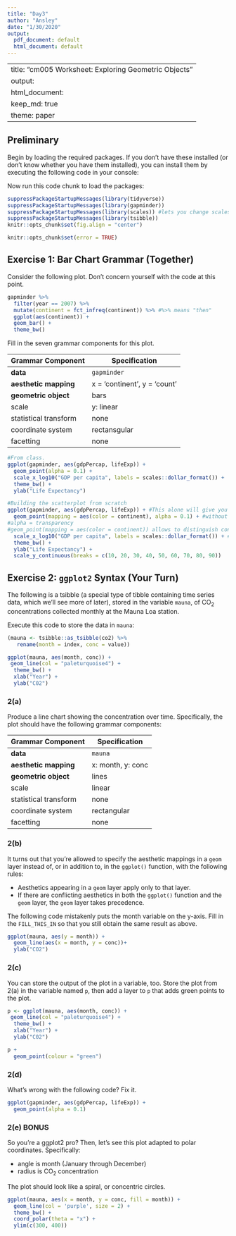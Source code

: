 ```yaml
---
title: "Day3"
author: "Ansley"
date: "1/30/2020"
output:
  pdf_document: default
  html_document: default
---
```


---
title: "cm005 Worksheet: Exploring Geometric Objects"
output: 
  html_document:
    keep_md: true
    theme: paper
---

## Preliminary

Begin by loading the required packages. If you don't have these installed (or don't know whether you have them installed), you can install them by executing the following code in your console:


Now run this code chunk to load the packages:

```r
suppressPackageStartupMessages(library(tidyverse))
suppressPackageStartupMessages(library(gapminder))
suppressPackageStartupMessages(library(scales)) #lets you change scales (e.g. to dollars)
suppressPackageStartupMessages(library(tsibble))
knitr::opts_chunk$set(fig.align = "center")
```

<!---The following chunk allows errors when knitting--->

```r
knitr::opts_chunk$set(error = TRUE)
```

## Exercise 1: Bar Chart Grammar (Together)

Consider the following plot. Don't concern yourself with the code at this point.

```r
gapminder %>% 
  filter(year == 2007) %>% 
  mutate(continent = fct_infreq(continent)) %>% #%>% means "then"
  ggplot(aes(continent)) +
  geom_bar() +
  theme_bw()
```


Fill in the seven grammar components for this plot.

| Grammar Component     | Specification |
|-----------------------|---------------|
| __data__              | `gapminder` |
| __aesthetic mapping__ | x = 'continent', y = 'count' |
| __geometric object__  | bars |
| scale                 | y: linear |
| statistical transform | none |
| coordinate system     | rectansgular |
| facetting             | none |


```r
#From class.
ggplot(gapminder, aes(gdpPercap, lifeExp)) +
  geom_point(alpha = 0.1) +
  scale_x_log10("GDP per capita", labels = scales::dollar_format()) +
  theme_bw() +
  ylab("Life Expectancy")
```

```r
#Building the scatterplot from scratch
ggplot(gapminder, aes(gdpPercap, lifeExp)) + #This alone will give you a blank graph. Need to add stuff. Only add stuff in aes function if you want it to map to a specific variable
  geom_point(mapping = aes(color = continent), alpha = 0.1) + #without alpha we can't distinguish 1 vs. 100 points in 1 spot
#alpha = transparency
#geom_point(mapping = aes(color = continent)) allows to distinguish continent by color, essentially adding another variable to the visualization!!
  scale_x_log10("GDP per capita", labels = scales::dollar_format()) + #dollar_format is a function, scales is a package, :: means look into the package scale for the function dollar_format
  theme_bw() +
  ylab("Life Expectancy") +
  scale_y_continuous(breaks = c(10, 20, 30, 40, 50, 60, 70, 80, 90))
```


## Exercise 2: `ggplot2` Syntax (Your Turn)

The following is a tsibble (a special type of tibble containing time series data, which we'll see more of later), stored in the variable `mauna`, of CO$_2$ concentrations collected monthly at the Mauna Loa station.

Execute this code to store the data in `mauna`:

```r
(mauna <- tsibble::as_tsibble(co2) %>% 
   rename(month = index, conc = value))
```

```r
ggplot(mauna, aes(month, conc)) + 
 geom_line(col = "paleturquoise4") + 
  theme_bw() +
  xlab("Year") +
  ylab("C02")
```


### 2(a)

Produce a line chart showing the concentration over time. Specifically, the plot should have the following grammar components:

| Grammar Component     | Specification |
|-----------------------|---------------|
| __data__              | `mauna` |
| __aesthetic mapping__ | x: month, y: conc |
| __geometric object__  | lines |
| scale                 | linear |
| statistical transform | none |
| coordinate system     | rectangular |
| facetting             | none |

### 2(b)

It turns out that you're allowed to specify the aesthetic mappings in a `geom` layer instead of, or in addition to, in the `ggplot()` function, with the following rules:

- Aesthetics appearing in a `geom` layer apply only to that layer.
- If there are conflicting aesthetics in both the `ggplot()` function and the `geom` layer, the `geom` layer takes precedence.

The following code mistakenly puts the month variable on the y-axis. Fill in the `FILL_THIS_IN` so that you still obtain the same result as above.

```r
ggplot(mauna, aes(y = month)) +
  geom_line(aes(x = month, y = conc))+
  ylab("CO2")
```

### 2(c)

You can store the output of the plot in a variable, too. Store the plot from 2(a) in the variable named `p`, then add a layer to `p` that adds green points to the plot.

```r
p <- ggplot(mauna, aes(month, conc)) + 
 geom_line(col = "paleturquoise4") + 
  theme_bw() +
  xlab("Year") +
  ylab("C02")

p +
  geom_point(colour = "green")
```

### 2(d)

What's wrong with the following code? Fix it.

```r
ggplot(gapminder, aes(gdpPercap, lifeExp)) +
  geom_point(alpha = 0.1)
```


### 2(e) BONUS

So you're a ggplot2 pro? Then, let's see this plot adapted to polar coordinates. Specifically:

- angle is month (January through December)
- radius is CO$_2$ concentration

The plot should look like a spiral, or concentric circles. 

```r

ggplot(mauna, aes(x = month, y = conc, fill = month)) +
  geom_line(col = 'purple', size = 2) +
  theme_bw() +
  coord_polar(theta = "x") +
  ylim(c(300, 400))
```

